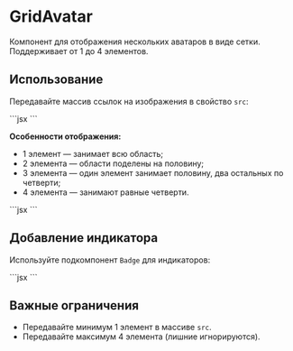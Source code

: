 <Overview>

# GridAvatar

Компонент для отображения нескольких аватаров в виде сетки. Поддерживает от 1 до 4 элементов.

</Overview>

## Использование

Передавайте массив ссылок на изображения в свойство `src`:

<Playground>
  ```jsx
  <GridAvatar
    src={[
      'https://avatars.githubusercontent.com/u/61377022?s=50',
      'https://avatars.githubusercontent.com/u/5850354?s=50',
      'https://avatars.githubusercontent.com/u/7431217?s=50',
      'https://avatars.githubusercontent.com/u/14944123?s=50',
    ]}
  />
  ```
</Playground>

**Особенности отображения:**

- 1 элемент — занимает всю область;
- 2 элемента — области поделены на половину;
- 3 элемента — один элемент занимает половину, два остальных по четверти;
- 4 элемента — занимают равные четверти.

<Playground>
  ```jsx
  <GridAvatar src={['https://avatars.githubusercontent.com/u/61377022?s=50']} />
  <GridAvatar
    src={[
      'https://avatars.githubusercontent.com/u/61377022?s=50',
      'https://avatars.githubusercontent.com/u/5850354?s=50',
    ]}
  />
  <GridAvatar
    src={[
      'https://avatars.githubusercontent.com/u/61377022?s=50',
      'https://avatars.githubusercontent.com/u/7431217?s=50',
      'https://avatars.githubusercontent.com/u/5850354?s=50',
    ]}
  />
  <GridAvatar
    src={[
      'https://avatars.githubusercontent.com/u/61377022?s=50',
      'https://avatars.githubusercontent.com/u/5850354?s=50',
      'https://avatars.githubusercontent.com/u/7431217?s=50',
      'https://avatars.githubusercontent.com/u/14944123?s=50',
    ]}
  />
  ```
</Playground>

## Добавление индикатора

Используйте подкомпонент `Badge` для индикаторов:

<Playground>
  ```jsx
  <GridAvatar
    src={[
      'https://avatars.githubusercontent.com/u/5850354?s=50',
      'https://avatars.githubusercontent.com/u/14944123?s=50',
    ]}
  >
    <GridAvatar.Badge background="stroke">
      <Icon20GiftCircleFillRed />
    </GridAvatar.Badge>
  </GridAvatar>
  ```
</Playground>

## Важные ограничения

- Передавайте минимум 1 элемент в массиве `src`.
- Передавайте максимум 4 элемента (лишние игнорируются).
